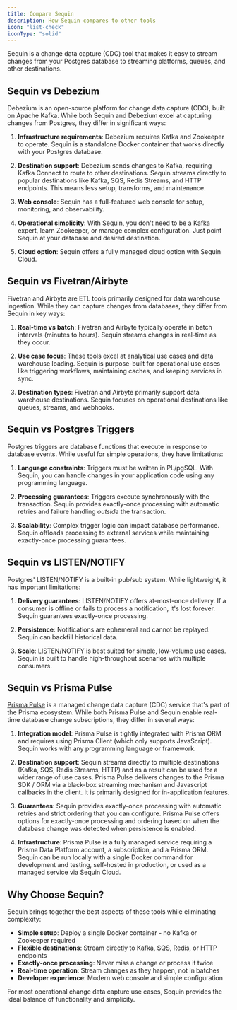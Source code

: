 ```yaml
---
title: Compare Sequin
description: How Sequin compares to other tools
icon: "list-check"
iconType: "solid"
---
```


Sequin is a change data capture (CDC) tool that makes it easy to stream changes from your Postgres database to streaming platforms, queues, and other destinations.

## Sequin vs Debezium

Debezium is an open-source platform for change data capture (CDC), built on Apache Kafka. While both Sequin and Debezium excel at capturing changes from Postgres, they differ in significant ways:

1. **Infrastructure requirements**: Debezium requires Kafka and Zookeeper to operate. Sequin is a standalone Docker container that works directly with your Postgres database.

2. **Destination support**: Debezium sends changes to Kafka, requiring Kafka Connect to route to other destinations. Sequin streams directly to popular destinations like Kafka, SQS, Redis Streams, and HTTP endpoints. This means less setup, transforms, and maintenance.

3. **Web console**: Sequin has a full-featured web console for setup, monitoring, and observability.

4. **Operational simplicity**: With Sequin, you don't need to be a Kafka expert, learn Zookeeper, or manage complex configuration. Just point Sequin at your database and desired destination.

5. **Cloud option**: Sequin offers a fully managed cloud option with Sequin Cloud.

## Sequin vs Fivetran/Airbyte

Fivetran and Airbyte are ETL tools primarily designed for data warehouse ingestion. While they can capture changes from databases, they differ from Sequin in key ways:

1. **Real-time vs batch**: Fivetran and Airbyte typically operate in batch intervals (minutes to hours). Sequin streams changes in real-time as they occur.

2. **Use case focus**: These tools excel at analytical use cases and data warehouse loading. Sequin is purpose-built for operational use cases like triggering workflows, maintaining caches, and keeping services in sync.

3. **Destination types**: Fivetran and Airbyte primarily support data warehouse destinations. Sequin focuses on operational destinations like queues, streams, and webhooks.

## Sequin vs Postgres Triggers

Postgres triggers are database functions that execute in response to database events. While useful for simple operations, they have limitations:

1. **Language constraints**: Triggers must be written in PL/pgSQL. With Sequin, you can handle changes in your application code using any programming language.

2. **Processing guarantees**: Triggers execute synchronously with the transaction. Sequin provides exactly-once processing with automatic retries and failure handling _outside_ the transaction.

3. **Scalability**: Complex trigger logic can impact database performance. Sequin offloads processing to external services while maintaining exactly-once processing guarantees.

## Sequin vs LISTEN/NOTIFY

Postgres' LISTEN/NOTIFY is a built-in pub/sub system. While lightweight, it has important limitations:

1. **Delivery guarantees**: LISTEN/NOTIFY offers at-most-once delivery. If a consumer is offline or fails to process a notification, it's lost forever. Sequin guarantees exactly-once processing.

2. **Persistence**: Notifications are ephemeral and cannot be replayed. Sequin can backfill historical data.

3. **Scale**: LISTEN/NOTIFY is best suited for simple, low-volume use cases. Sequin is built to handle high-throughput scenarios with multiple consumers.

## Sequin vs Prisma Pulse

[Prisma Pulse](https://www.prisma.io/docs/pulse) is a managed change data capture (CDC) service that's part of the Prisma ecosystem. While both Prisma Pulse and Sequin enable real-time database change subscriptions, they differ in several ways:

1. **Integration model**: Prisma Pulse is tightly integrated with Prisma ORM and requires using Prisma Client (which only supports JavaScript). Sequin works with any programming language or framework.

2. **Destination support**: Sequin streams directly to multiple destinations (Kafka, SQS, Redis Streams, HTTP) and as a result can be used for a wider range of use cases. Prisma Pulse delivers changes to the Prisma SDK / ORM via a black-box streaming mechanism and Javascript callbacks in the client. It is primarily designed for in-application features.

3. **Guarantees**: Sequin provides exactly-once processing with automatic retries and strict ordering that you can configure. Prisma Pulse offers options for exactly-once processing and ordering based on when the database change was detected when persistence is enabled.

4. **Infrastructure**: Prisma Pulse is a fully managed service requiring a Prisma Data Platform account, a subscription, and a Prisma ORM. Sequin can be run locally with a single Docker command for development and testing, self-hosted in production, or used as a managed service via Sequin Cloud.

## Why Choose Sequin?

Sequin brings together the best aspects of these tools while eliminating complexity:

- **Simple setup**: Deploy a single Docker container - no Kafka or Zookeeper required
- **Flexible destinations**: Stream directly to Kafka, SQS, Redis, or HTTP endpoints
- **Exactly-once processing**: Never miss a change or process it twice
- **Real-time operation**: Stream changes as they happen, not in batches
- **Developer experience**: Modern web console and simple configuration

For most operational change data capture use cases, Sequin provides the ideal balance of functionality and simplicity.